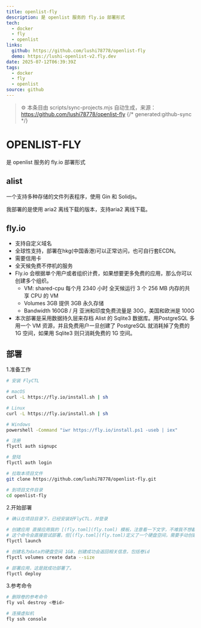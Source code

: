 ```yaml
---
title: openlist-fly
description: 是 openlist 服务的 fly.io 部署形式
tech:
  - docker
  - fly
  - openlist
links:
  github: https://github.com/lushi78778/openlist-fly
  demo: https://lushi-openlist-v2.fly.dev
date: 2025-07-12T06:39:39Z
tags:
  - docker
  - fly
  - openlist
source: github
---
```


> ⚙️ 本条目由 scripts/sync-projects.mjs 自动生成，来源：https://github.com/lushi78778/openlist-fly
{/* generated:github-sync */}

# OPENLIST-FLY

是 openlist 服务的 fly.io 部署形式

## alist

一个支持多种存储的文件列表程序，使用 Gin 和 Solidjs。

我部署的是使用 aria2 离线下载的版本，支持aria2 离线下载。

## fly.io 

- 支持自定义域名
- 全球性支持，部署在hkg(中国香港)可以正常访问，也可自行套ECDN。
- 需要信用卡
- 全天候免费不停机的服务
- Fly.io 会根据单个用户或者组织计费，如果想要更多免费的应用，那么你可以创建多个组织。
    - VM: shared-cpu	每个月 2340 小时	全天候运行 3 个 256 MB 内存的共享 CPU 的 VM
    - Volumes	3GB	提供 3GB 永久存储
    - Bandwidth	160GB / 月	亚洲和印度免费流量是 30G，美国和欧洲是 100G
- 本次部署是采用数据持久层来存档 Alist 的 Sqlite3 数据库。用PostgreSQL 多用一个 VM 资源，并且免费用户一旦创建了 PostgreSQL 就消耗掉了免费的 1G 空间，如果用 Sqlite3 则只消耗免费的 1G 空间。

## 部署

1.准备工作

```bash
# 安装 FlyCTL

# macOS
curl -L https://fly.io/install.sh | sh

# Linux
curl -L https://fly.io/install.sh | sh

# Windows
powershell -Command "iwr https://fly.io/install.ps1 -useb | iex"

# 注册
flyctl auth signupc

# 登陆
flyctl auth login

# 拉取本项目文件
git clone https://github.com/lushi78778/openlist-fly.git

# 到项目文件目录
cd openlist-fly
```

2.开始部署

```bash
# 确认在项目目录下，已经安装好FlyCTL，并登录

# 创建应用 直接应用我的 [(fly.toml](fly.toml) 模板，注意看一下文字，不难我不想截图了。如需要调整vm规格及时调整，注意免费额度限制就好。
# 这个命令会直接尝试部署，但[(fly.toml](fly.toml)定义了一个硬盘空间，需要手动创建，所以第一次会失败，这是正常的。
flyctl launch

# 创建名为data的硬盘空间 1GB，创建成功会返回相关信息，包括卷id
flyctl volumes create data --size 

# 部署应用，这是就成功部署了。
flyctl deploy
```

3.参考命令

```bash
# 删除卷的参考命令
fly vol destroy <卷id>

# 连接虚拟机
fly ssh console
```
